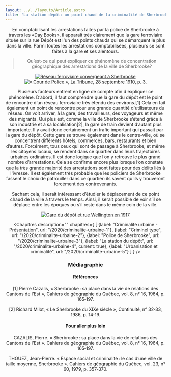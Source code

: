 ```yaml
---
layout: ../../layouts/Article.astro
title: 'La station dépôt: un point chaud de la criminalité de Sherbrooke'
---
```


<Header titre="La station dépôt: un point chaud de la criminalité de Sherbrooke" image="/assets/img/06M_P186S9P361a.jpg"/>

<Text>

 En comptabilisant les arrestations faites par la police de Sherbrooke à travers les «Day Books», il apparaît très clairement que la gare ferroviaire située sur la rue Dépôt est l'un des points chauds qui se démarquent le plus dans la ville. Parmi toutes les arrestations comptabilisées, plusieurs se sont faites à la gare et ses alentours.

<blockquote>Qu’est-ce qui peut expliquer ce phénomène de concentration géographique des arrestations de la ville de Sherbrooke?</blockquote>

<div class="grid grid-cols-2 gap-20 items-center">
  <a href="/assets/img/reseau_ferroviaire.png" target="_blank"><img src="/assets/img/reseau_ferroviaire.png" alt="Réseau ferroviaire convergeant à Sherbrooke" title="Réseau ferroviaire convergeant à Sherbrooke" class="w-96"/></a>
  <a href="/assets/img/article-journal-ivrogne.png" target="_blank"><img src="/assets/img/article-journal-ivrogne.png" alt="« Cour de Police », La Tribune, 28 septembre 1910, p. 3." title="« Cour de Police », La Tribune, 28 septembre 1910, p. 3." class="w-96"/></a>
</div>

Plusieurs facteurs entrent en ligne de compte afin d'expliquer ce phénomène. D’abord, il faut comprendre que la gare du dépôt est le point de rencontre d’un réseau ferroviaire très étendu des environs.[1] Cela en fait également un point de rencontre pour une grande quantité d'utilisateurs du réseau. On voit arriver, à la gare, des travailleurs, des voyageurs et même des migrants. Qui plus est, comme la ville de Sherbrooke s’étend grâce à son industrie et à sa localisation[2], la gare de train devient d’autant plus importante. Il y avait donc certainement un trafic important qui passait par la gare du dépôt. Cette gare se trouve également dans le centre-ville, où se concentrent différents hôtels, commerces, bars, restaurants et bien d’autres. Forcément, tous ceux qui sont de passage à Sherbrooke, et même les citoyens locaux, se rendent dans ce quartier dans leurs trajectoires urbaines ordinaires. Il est donc logique que l’on y retrouve le plus grand nombre d’arrestations. Cela se confirme encore plus lorsque l’on constate que la très grande majorité des arrestations sont faites pour des délits liés à l'ivresse. Il est également très probable que les policiers de Sherbrooke fassent le choix de patrouiller dans ce quartier: ils savent qu’ils y trouveront forcément des contrevenants.

Sachant cela, il serait intéressant d’étudier le déplacement de ce point chaud de la ville à travers le temps. Ainsi, il serait possible de voir s’il se déplace entre les époques ou s’il reste dans le même coin de la ville.

<a href="/assets/img/gare_alentours.png" target="_blank"><img src="/assets/img/gare_alentours.png" alt="Gare du dépôt et rue Wellington en 1917" title="Gare du dépôt et rue Wellington en 1917" class="transform rotate-90 mx-auto"/></a>

</Text>

<Chapitres 
  description=""
  chapitres={
    [
      {label: "Criminalité urbaine - Présentation", url: "/2020/criminalite-urbaine-1"},
      {label: "Criminel type", url: "/2020/criminalite-urbaine-2"},
      {label: "Police de Sherbrooke", url: "/2020/criminalite-urbaine-3"},
      {label: "La station du dépôt", url: "/2020/criminalite-urbaine-4", current: true},
      {label: "Urbanisation et criminalité", url: "/2020/criminalite-urbaine-5"}
    ]
  }
/>

<div class="p-24 py-12 text-sm bg-gray-400">
  <h3>Médiagraphie</h3>
<h4>Références</h4>
[1] Pierre Cazalis, « Sherbrooke : sa place dans la vie de relations des Cantons de l’Est », Cahiers de géographie du Québec, vol. 8, n° 16, 1964, p. 165‑197.

[2] Richard Milot, « Le Sherbrooke du XIXe siècle », Continuité, n° 32‑33, 1986, p. 14‑19.

<h4>Pour aller plus loin</h4>
CAZALIS, Pierre. « Sherbrooke : sa place dans la vie de relations des Cantons de l’Est ». Cahiers de géographie du Québec, vol. 8, n° 16, 1964, p. 165‑197.

THOUEZ, Jean-Pierre. « Espace social et criminalité : le cas d’une ville de taille moyenne, Sherbrooke ». Cahiers de géographie du Québec, vol. 23, n° 60, 1979, p. 357‑370.
</div>